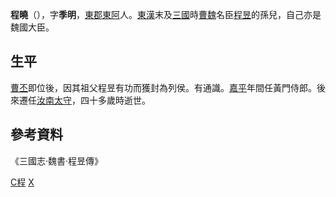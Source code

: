 '''程曉'''（{{bd|3世紀||3世紀|catIdx=C程}}），字'''季明'''，[[東郡|東郡]][[東阿|東阿]]人。[[東漢|東漢]]末及[[三國|三國]]時[[曹魏|曹魏]]名臣[[程昱|程昱]]的孫兒，自己亦是魏國大臣。

==生平==
[[曹丕|曹丕]]即位後，因其祖父程昱有功而獲封為列侯。有通識。[[嘉平_(曹魏)|嘉平]]年間任黃門侍郎。後來遷任[[汝南|汝南]][[太守|太守]]，四十多歲時逝世。

==參考資料==
《三國志·魏書·程昱傳》
{{三國人物小作品}}

[[Category:曹魏政治人物|C程]]
[[Category:程姓|X]]